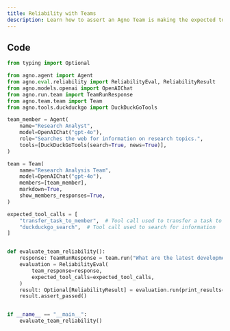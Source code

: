```yaml
---
title: Reliability with Teams
description: Learn how to assert an Agno Team is making the expected tool calls.
---
```


## Code

```python
from typing import Optional

from agno.agent import Agent
from agno.eval.reliability import ReliabilityEval, ReliabilityResult
from agno.models.openai import OpenAIChat
from agno.run.team import TeamRunResponse
from agno.team.team import Team
from agno.tools.duckduckgo import DuckDuckGoTools

team_member = Agent(
    name="Research Analyst",
    model=OpenAIChat("gpt-4o"),
    role="Searches the web for information on research topics.",
    tools=[DuckDuckGoTools(search=True, news=True)],
)

team = Team(
    name="Research Analysis Team",
    model=OpenAIChat("gpt-4o"),
    members=[team_member],
    markdown=True,
    show_members_responses=True,
)

expected_tool_calls = [
    "transfer_task_to_member",  # Tool call used to transfer a task to a Team member
    "duckduckgo_search",  # Tool call used to search for information
]


def evaluate_team_reliability():
    response: TeamRunResponse = team.run("What are the latest developments in artificial intelligence?")
    evaluation = ReliabilityEval(
        team_response=response,
        expected_tool_calls=expected_tool_calls,
    )
    result: Optional[ReliabilityResult] = evaluation.run(print_results=True)
    result.assert_passed()


if __name__ == "__main__":
    evaluate_team_reliability()
```